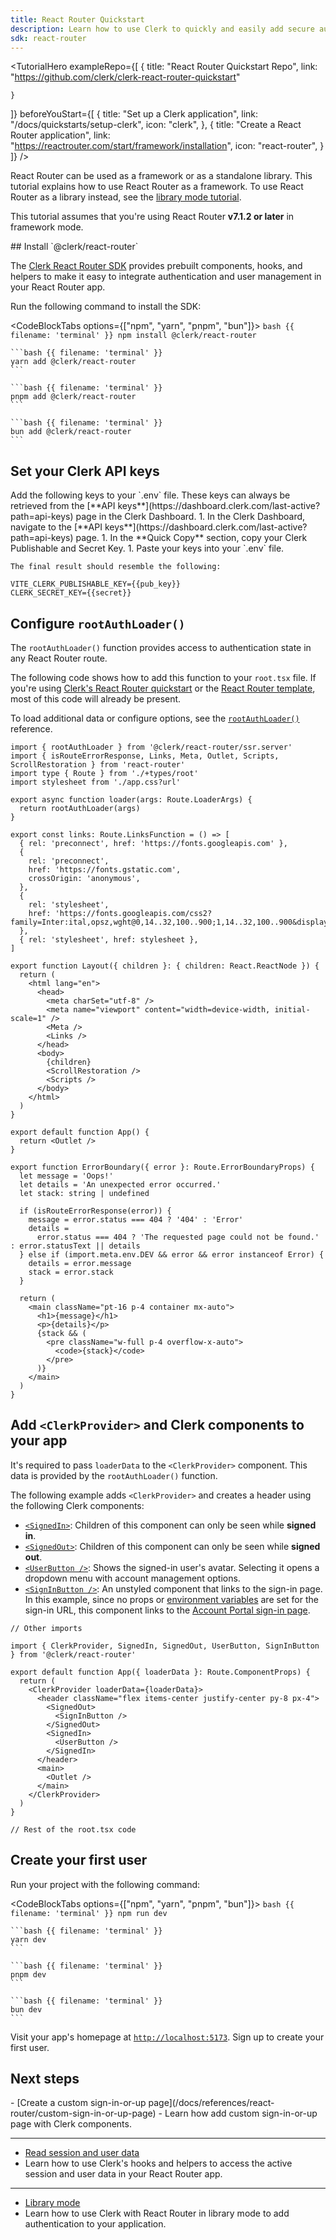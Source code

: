 ```yaml
---
title: React Router Quickstart
description: Learn how to use Clerk to quickly and easily add secure authentication and user management to your React Router application.
sdk: react-router
---
```


<TutorialHero
  exampleRepo={[
    {
      title: "React Router Quickstart Repo",
      link: "https://github.com/clerk/clerk-react-router-quickstart"

    }
  ]}
  beforeYouStart={[
    {
      title: "Set up a Clerk application",
      link: "/docs/quickstarts/setup-clerk",
      icon: "clerk",
    },
    {
      title: "Create a React Router application",
      link: "https://reactrouter.com/start/framework/installation",
      icon: "react-router",
    }
  ]}
/>

React Router can be used as a framework or as a standalone library. This tutorial explains how to use React Router as a framework. To use React Router as a library instead, see the [library mode tutorial](/docs/references/react-router/library-mode).

This tutorial assumes that you're using React Router **v7.1.2 or later** in framework mode.

<Steps>
  ## Install `@clerk/react-router`

  The [Clerk React Router SDK](/docs/references/react-router/overview) provides prebuilt components, hooks, and helpers to make it easy to integrate authentication and user management in your React Router app.

  Run the following command to install the SDK:

  <CodeBlockTabs options={["npm", "yarn", "pnpm", "bun"]}>
    ```bash {{ filename: 'terminal' }}
    npm install @clerk/react-router
    ```

    ```bash {{ filename: 'terminal' }}
    yarn add @clerk/react-router
    ```

    ```bash {{ filename: 'terminal' }}
    pnpm add @clerk/react-router
    ```

    ```bash {{ filename: 'terminal' }}
    bun add @clerk/react-router
    ```
  </CodeBlockTabs>

  ## Set your Clerk API keys

  <SignedIn>
    Add the following keys to your `.env` file. These keys can always be retrieved from the [**API keys**](https://dashboard.clerk.com/last-active?path=api-keys) page in the Clerk Dashboard.
  </SignedIn>

  <SignedOut>
    1. In the Clerk Dashboard, navigate to the [**API keys**](https://dashboard.clerk.com/last-active?path=api-keys) page.
    1. In the **Quick Copy** section, copy your Clerk Publishable and Secret Key.
    1. Paste your keys into your `.env` file.

    The final result should resemble the following:
  </SignedOut>

  ```env {{ filename: '.env' }}
  VITE_CLERK_PUBLISHABLE_KEY={{pub_key}}
  CLERK_SECRET_KEY={{secret}}
  ```

  ## Configure `rootAuthLoader()`

  The `rootAuthLoader()` function provides access to authentication state in any React Router route.

  The following code shows how to add this function to your `root.tsx` file. If you're using [Clerk's React Router quickstart](https://github.com/clerk/clerk-react-router-quickstart) or the [React Router template](https://reactrouter.com/start/framework/installation), most of this code will already be present.

  To load additional data or configure options, see the [`rootAuthLoader()`](/docs/references/react-router/root-auth-loader) reference.

  ```tsx {{ filename: 'app/root.tsx', mark: [1, [6, 8]], collapsible: true }}
  import { rootAuthLoader } from '@clerk/react-router/ssr.server'
  import { isRouteErrorResponse, Links, Meta, Outlet, Scripts, ScrollRestoration } from 'react-router'
  import type { Route } from './+types/root'
  import stylesheet from './app.css?url'

  export async function loader(args: Route.LoaderArgs) {
    return rootAuthLoader(args)
  }

  export const links: Route.LinksFunction = () => [
    { rel: 'preconnect', href: 'https://fonts.googleapis.com' },
    {
      rel: 'preconnect',
      href: 'https://fonts.gstatic.com',
      crossOrigin: 'anonymous',
    },
    {
      rel: 'stylesheet',
      href: 'https://fonts.googleapis.com/css2?family=Inter:ital,opsz,wght@0,14..32,100..900;1,14..32,100..900&display=swap',
    },
    { rel: 'stylesheet', href: stylesheet },
  ]

  export function Layout({ children }: { children: React.ReactNode }) {
    return (
      <html lang="en">
        <head>
          <meta charSet="utf-8" />
          <meta name="viewport" content="width=device-width, initial-scale=1" />
          <Meta />
          <Links />
        </head>
        <body>
          {children}
          <ScrollRestoration />
          <Scripts />
        </body>
      </html>
    )
  }

  export default function App() {
    return <Outlet />
  }

  export function ErrorBoundary({ error }: Route.ErrorBoundaryProps) {
    let message = 'Oops!'
    let details = 'An unexpected error occurred.'
    let stack: string | undefined

    if (isRouteErrorResponse(error)) {
      message = error.status === 404 ? '404' : 'Error'
      details =
        error.status === 404 ? 'The requested page could not be found.' : error.statusText || details
    } else if (import.meta.env.DEV && error && error instanceof Error) {
      details = error.message
      stack = error.stack
    }

    return (
      <main className="pt-16 p-4 container mx-auto">
        <h1>{message}</h1>
        <p>{details}</p>
        {stack && (
          <pre className="w-full p-4 overflow-x-auto">
            <code>{stack}</code>
          </pre>
        )}
      </main>
    )
  }
  ```

  ## Add `<ClerkProvider>` and Clerk components to your app

  <Include src="_partials/clerk-provider/explanation" />

  It's required to pass `loaderData` to the `<ClerkProvider>` component. This data is provided by the `rootAuthLoader()` function.

  The following example adds `<ClerkProvider>` and creates a header using the following Clerk components:

  - [`<SignedIn>`](/docs/reference/general/components/control/signed-in): Children of this component can only be seen while **signed in**.
  - [`<SignedOut>`](/docs/reference/general/components/control/signed-out): Children of this component can only be seen while **signed out**.
  - [`<UserButton />`](/docs/reference/general/components/user/user-button): Shows the signed-in user's avatar. Selecting it opens a dropdown menu with account management options.
  - [`<SignInButton />`](/docs/reference/general/components/unstyled/sign-in-button): An unstyled component that links to the sign-in page. In this example, since no props or [environment variables](/docs/guides/development/clerk-environment-variables) are set for the sign-in URL, this component links to the [Account Portal sign-in page](/docs/guides/customizing-clerk/account-portal#sign-in).

  ```tsx {{ filename: 'app/root.tsx' }}
  // Other imports

  import { ClerkProvider, SignedIn, SignedOut, UserButton, SignInButton } from '@clerk/react-router'

  export default function App({ loaderData }: Route.ComponentProps) {
    return (
      <ClerkProvider loaderData={loaderData}>
        <header className="flex items-center justify-center py-8 px-4">
          <SignedOut>
            <SignInButton />
          </SignedOut>
          <SignedIn>
            <UserButton />
          </SignedIn>
        </header>
        <main>
          <Outlet />
        </main>
      </ClerkProvider>
    )
  }

  // Rest of the root.tsx code
  ```

  ## Create your first user

  Run your project with the following command:

  <CodeBlockTabs options={["npm", "yarn", "pnpm", "bun"]}>
    ```bash {{ filename: 'terminal' }}
    npm run dev
    ```

    ```bash {{ filename: 'terminal' }}
    yarn dev
    ```

    ```bash {{ filename: 'terminal' }}
    pnpm dev
    ```

    ```bash {{ filename: 'terminal' }}
    bun dev
    ```
  </CodeBlockTabs>

  Visit your app's homepage at [`http://localhost:5173`](http://localhost:5173). Sign up to create your first user.
</Steps>

## Next steps

<Cards>
  - [Create a custom sign-in-or-up page](/docs/references/react-router/custom-sign-in-or-up-page)
  - Learn how add custom sign-in-or-up page with Clerk components.

  ---

  - [Read session and user data](/docs/references/react-router/read-session-data)
  - Learn how to use Clerk's hooks and helpers to access the active session and user data in your React Router app.

  ---

  - [Library mode](/docs/references/react-router/library-mode)
  - Learn how to use Clerk with React Router in library mode to add authentication to your application.
</Cards>

